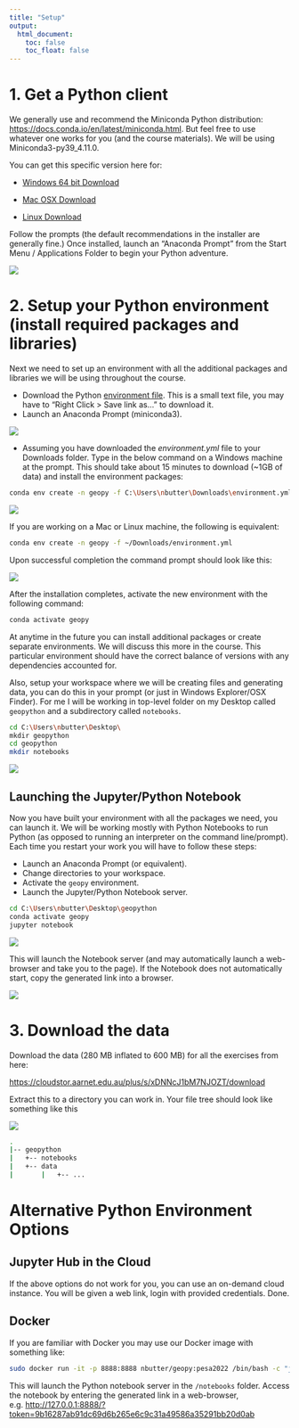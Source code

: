 ```yaml
---
title: "Setup"
output:
  html_document:
    toc: false
    toc_float: false
---
```



# 1. Get a Python client
We generally use and recommend the Miniconda Python distribution: [https://docs.conda.io/en/latest/miniconda.html](https://docs.conda.io/en/latest/miniconda.html). But feel free to use whatever one works for you (and the course materials). We will be using Miniconda3-py39_4.11.0.

You can get this specific version here for:

* [Windows 64 bit Download](https://repo.anaconda.com/miniconda/Miniconda3-py39_4.11.0-Windows-x86_64.exe)

* [Mac OSX Download](https://repo.anaconda.com/miniconda/Miniconda3-py39_4.11.0-MacOSX-x86_64.pkg)

* [Linux Download](https://repo.anaconda.com/miniconda/Miniconda3-py39_4.11.0-Linux-x86_64.sh)

Follow the prompts (the default recommendations in the installer are generally fine.)
Once installed, launch an "Anaconda Prompt" from the Start Menu / Applications Folder to begin your Python adventure.

![](fig/setup00.png)


# 2. Setup your Python environment (install required packages and libraries)

Next we need to set up an environment with all the additional packages and libraries we will be using throughout the course.

* Download the Python [environment file](./environment.yml). This is a small text file, you may have to "Right Click > Save link as..." to download it.
* Launch an Anaconda Prompt (miniconda3).

![](fig/setup01.png)

* Assuming you have downloaded the *environment.yml* file to your Downloads folder. Type in the below command on a Windows machine at the prompt. This should take about 15 minutes to download (~1GB of data) and install the environment packages:

```sh
conda env create -n geopy -f C:\Users\nbutter\Downloads\environment.yml
```

![](fig/setup02.png)

If you are working on a Mac or Linux machine, the following is equivalent:

```sh
conda env create -n geopy -f ~/Downloads/environment.yml
```


Upon successful completion the command prompt should look like this:

![](fig/setup03.png)


After the installation completes, activate the new environment with the following command:

```sh
conda activate geopy
```

At anytime in the future you can install additional packages or create separate environments. We will discuss this more in the course. This particular environment should have the correct balance of versions with any dependencies accounted for.

Also, setup your workspace where we will be creating files and generating data, you can do this in your prompt (or just in Windows Explorer/OSX Finder). For me I will be working in top-level folder on my Desktop called ```geopython``` and a subdirectory called ```notebooks```.

```sh
cd C:\Users\nbutter\Desktop\
mkdir geopython
cd geopython
mkdir notebooks
```

![](fig/setup-python.png)

## Launching the Jupyter/Python Notebook

Now you have built your environment with all the packages we need, you can launch it. We will be working mostly with Python Notebooks to run Python (as opposed to running an interpreter on the command line/prompt). Each time you restart your work you will have to follow these steps:

* Launch an Anaconda Prompt (or equivalent).
* Change directories to your workspace.
* Activate the ```geopy``` environment.
* Launch the Jupyter/Python Notebook server.

```sh
cd C:\Users\nbutter\Desktop\geopython
conda activate geopy
jupyter notebook
```

![](fig/jupyter.png)

This will launch the Notebook server (and may automatically launch a web-browser and take you to the page). If the Notebook does not automatically start, copy the generated link into a browser.

![](fig/jupyter_browser.png)

# 3. Download the data

Download the data (280 MB inflated to 600 MB) for all the exercises from here:

[https://cloudstor.aarnet.edu.au/plus/s/xDNNcJ1bM7NJOZT/download](https://cloudstor.aarnet.edu.au/plus/s/xDNNcJ1bM7NJOZT/download)

Extract this to a directory you can work in.
Your file tree should look like something like this

![](fig/setup-folder.png)


```sh
.
|-- geopython
|   +-- notebooks
|   +-- data
|       |   +-- ...
```



# Alternative Python Environment Options

## Jupyter Hub in the Cloud

If the above options do not work for you, you can use an on-demand cloud instance. You will be given a web link, login with provided credentials. Done.


## Docker

If you are familiar with Docker you may use our Docker image with something like:

```sh
sudo docker run -it -p 8888:8888 nbutter/geopy:pesa2022 /bin/bash -c "jupyter notebook --allow-root --ip=0.0.0.0 --no-browser"
```
This will launch the Python notebook server in the ```/notebooks``` folder. Access the notebook by entering the generated link in a web-browser, e.g. [http://127.0.0.1:8888/?token=9b16287ab91dc69d6b265e6c9c31a49586a35291bb20d0ab](http://127.0.0.1:8888/?token=9b16287ab91dc69d6b265e6c9c31a49586a35291bb20d0ab)

